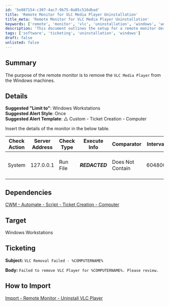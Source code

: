 ```yaml
---
id: '5e887154-c307-4ac7-9b75-0a85c516dbad'
title: 'Remote Monitor for VLC Media Player Uninstallation'
title_meta: 'Remote Monitor for VLC Media Player Uninstallation'
keywords: ['remote', 'monitor', 'vlc', 'uninstallation', 'windows', 'workstations']
description: 'This document outlines the setup for a remote monitor designed to uninstall VLC Media Player from Windows workstations, including configuration details, ticketing information, and import instructions.'
tags: ['software', 'ticketing', 'uninstallation', 'windows']
draft: false
unlisted: false
---
```

## Summary

The purpose of the remote monitor is to remove the `VLC Media Player` from the Windows machines.

## Details

**Suggested "Limit to"**: Windows Workstations  
**Suggested Alert Style**: Once  
**Suggested Alert Template**: △ Custom - Ticket Creation - Computer  

Insert the details of the monitor in the below table.

| Check Action | Server Address | Check Type | Execute Info | Comparator       | Interval | Result                 |
|--------------|----------------|------------|---------------|-------------------|----------|------------------------|
| System       | 127.0.0.1     | Run File   | _**REDACTED**_ | Does Not Contain   | 604800   | Failed to remove VLC    |

## Dependencies

[CWM - Automate - Script - Ticket Creation - Computer](https://proval.itglue.com/DOC-5078775-9098338)

## Target

Windows Workstations

## Ticketing

**Subject:** `VLC Removal Failed - %COMPUTERNAME%`  

**Body:** `Failed to remove VLC Player for %COMPUTERNAME%. Please review.`  

## How to Import

[Import - Remote Monitor - Uninstall VLC Player](https://proval.itglue.com/DOC-5078775-13498134)











